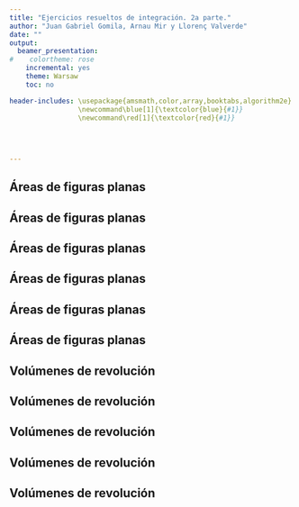 ```yaml
---
title: "Ejercicios resueltos de integración. 2a parte."
author: "Juan Gabriel Gomila, Arnau Mir y Llorenç Valverde"
date: ""
output:
  beamer_presentation:
#    colortheme: rose
    incremental: yes
    theme: Warsaw
    toc: no

header-includes: \usepackage{amsmath,color,array,booktabs,algorithm2e}
                 \newcommand\blue[1]{\textcolor{blue}{#1}}
                 \newcommand\red[1]{\textcolor{red}{#1}}
                 

                 
              
---
```




## Áreas de figuras planas

\begin{block}{Ejercicio 1}
\begin{enumerate}[a)]
\item Calcular el área entre las curvas $f(x)=2x^2-4$ y $g(x)=-3x^2+10$, para $-1\leq x\leq 1$.
\item Calcular el área encerrada por las curvas $f(x)=x^4$ y $g(x)=-2x^2+3$.
\end{enumerate}
\end{block}

## Áreas de figuras planas

\begin{block}{\textcolor{green}{Solución}}
\blue{
Apartado a). Hagamos primero un esbozo de las gráficas de $f$ y $g$ para $x$ entre $-1$ y $1$:\pause
\begin{center}
\includegraphics[width=8cm]{Areafg.png}
\end{center}
}
\end{block}

## Áreas de figuras planas


\begin{block}{\textcolor{green}{Solución (cont.)}}
\blue{
El área pedida será:
\begin{eqnarray*}
\int_{-1}^1 (g(x)-f(x))\, dx & = & \pause \int_{-1}^1 (-3x^2+10-2x^2+4 )\, dx \\ &=& \pause\int_{-1}^1 (-5x^2+14)\, dx \pause =\left[-5\frac{x^3}{3}+14 x\right]_{-1}^1 \\ & =& \pause -\frac{5}{3}+14-\left(-\frac{5}{3}-14\right) \\ &=& \pause -\frac{10}{3}+28=\frac{74}{3}\approx `r round(74/3,4)`.
\end{eqnarray*}
}
\end{block}

## Áreas de figuras planas

\begin{block}{\textcolor{green}{Solución (cont.)}}
\blue{
Apartado b). Hagamos primero un esbozo de las gráficas de $f$ y $g$:\pause
\begin{center}
\includegraphics[width=8cm]{Areafg2.png}
\end{center}
}
\end{block}


## Áreas de figuras planas

\begin{block}{\textcolor{green}{Solución (cont.)}}
\blue{
A continuación, hemos de hallar los puntos de corte de las dos funciones que representarán los extremos de la integral a calcular:\pause
\begin{eqnarray*}
f(x) & = & g(x),\pause\ \Rightarrow x^4=-2x^2+3,\pause\ \Rightarrow x^4+2x^2-3=0,\\\pause x^2& =& \frac{-2\pm\sqrt{4+12}}{2}=\pause \frac{-2\pm 4}{2}=\pause 1,-3.
\end{eqnarray*}
\pause
La única solución admisible es $x^2=1$, \pause de donde $x=\pm 1$. \newline\pause
Los puntos de corte serán, pues $(-1,1)$ y $(1,1)$, tal como se observa en la gráfica de las funciones $f$ y $g$.
}
\end{block}

## Áreas de figuras planas


\begin{block}{\textcolor{green}{Solución (cont.)}}
\blue{
El área pedida será:
\begin{eqnarray*}
\int_{-1}^1 (g(x)-f(x))\, dx & = & \pause \int_{-1}^1 (-2x^2+3-x^4 )\, dx \\ &=& \pause\left[-2\frac{x^3}{3}+3x-\frac{x^5}{5}\right]_{-1}^1 \\ & =& \pause -\frac{2}{3}+3-\frac{1}{5}-\left(\frac{2}{3}-3+\frac{1}{5}\right) \\ &=& \pause -\frac{4}{3}+6-\frac{2}{5}=\frac{64}{15}\approx `r round(64/15,4)`.
\end{eqnarray*}
}
\end{block}

## Volúmenes de revolución

\begin{block}{Ejercicio 2}
\begin{enumerate}[a)]
\item Calcular el volumen de revolución al girar la curva $y=x^2$ alrededor del eje $X$ para $2\leq x\leq 5$.
\item Calcular el volumen de revolución al girar la curva $y=\sqrt{x}$ alrededor del eje $Y$ para $1\leq x\leq 9$.
\item Calcular el volumen de revolución al girar la curva $y=x+3$ alrededor del eje $y=5$ para $0\leq x\leq 5$.
\end{enumerate}
\end{block}

## Volúmenes de revolución

\begin{block}{\textcolor{green}{Solución}}
\blue{
Apartado a). Hagamos un gráfico de la función para tener una idea de los que nos piden:\pause
\begin{center}
\includegraphics[width=8cm]{Vol1.png}
\end{center}
}
\end{block}


## Volúmenes de revolución

\begin{block}{\textcolor{green}{Solución (cont.)}}
\blue{
El volumen pedido será:\pause
\begin{eqnarray*}
V & = & \pi \int_2^5 (x^2)^2\, dx \pause = \pi\int_2^5 x^4\, dx=\pause\pi\left[\frac{x^5}{5}\right]_2^5 =\pause \frac{\pi}{5}\left(5^5-2^5\right)\\\pause &=& \frac{3093\pi}{5}\approx`r round(3093*pi/5,4)`.
\end{eqnarray*}
}
\end{block}


## Volúmenes de revolución

\begin{block}{\textcolor{green}{Solución}}
\blue{
Apartado a). Hagamos un gráfico de la función para tener una idea de los que nos piden:\pause
\begin{center}
\includegraphics[width=8cm]{Vol2.png}
\end{center}
}
\end{block}


## Volúmenes de revolución

\begin{block}{\textcolor{green}{Solución (cont.)}}
\blue{
El volumen pedido será:\pause
\begin{eqnarray*}
V & = & 2\pi \int_1^9 x\cdot\sqrt{x}\, dx \pause = 2\pi\int_1^9 x^{\frac{3}{2}}\, dx=\pause 2\pi\left[\frac{x^{\frac{5}{2}}}{\frac{5}{2}}\right]_1^9 \\ &=& \pause \frac{4\pi}{5}\left(9^{\frac{5}{2}}-1^{\frac{5}{2}}\right)=\frac{968 \pi}{5}\approx`r round(968*pi/5,4)`.
\end{eqnarray*}
}
\end{block}

